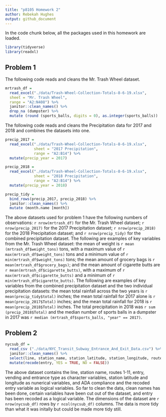 ```yaml
---
title: "p8105 Homework 2"
author: Rebekah Hughes
output: github_document
---
```


In the code chunk below, all the packages used in this homework are loaded.

```r
library(tidyverse)
library(readxl)
```


## Problem 1

The following code reads and cleans the Mr. Trash Wheel dataset.

```r
mrtrash_df = 
  read_excel("./data/Trash-Wheel-Collection-Totals-8-6-19.xlsx", 
  sheet = "Mr. Trash Wheel",
  range = "A2:N408") %>%
  janitor::clean_names() %>%
  drop_na (dumpster) %>% 
  mutate (round (sports_balls, digits = 0), as.integer(sports_balls))
```

The following code reads and cleans the Precipitation data for 2017 and 2018 and combines the datasets into one.

```r
precip_2017 =
  read_excel("./data/Trash-Wheel-Collection-Totals-8-6-19.xlsx",
             sheet = "2017 Precipitation",
             range = "A2:B14") %>% 
  mutate(precip_year = 2017)

precip_2018 =
  read_excel("./data/Trash-Wheel-Collection-Totals-8-6-19.xlsx",
             sheet = "2018 Precipitation",
             range = "A2:B14") %>% 
  mutate(precip_year = 2018)

precip_tidy =
  bind_rows(precip_2017, precip_2018) %>% 
  janitor::clean_names() %>% 
  mutate (month.name [month])
```

The above datasets used for problem 1 have the following numbers of observations: `r nrow(mrtrash_df)` for the Mr. Trash Wheel dataset; `r nrow(precip_2017)` for the 2017 Precipitation dataset; `r nrow(precip_2018)` for the 2018 Precipitation dataset; and `r nrow(precip_tidy)` for the combined precipitation dataset. The following are examples of key variables from the Mr. Trash Wheel dataset: the mean of weight is `r mean (mrtrash_df$weight_tons)` tons, with a maximum value of `r max(mrtrash_df$weight_tons)` tons and a minimum value of `r min(mrtrash_df$weight_tons)` tons; the mean amount of grocery bags is `r mean(mrtrash_df$grocery_bags)`; and the mean amount of cigarette butts are `r mean(mrtrash_df$cigarette_butts)`, with a maximum of `r max(mrtrash_df$cigarette_butts)` and a minimum of `r min(mrtrash_df$cigarette_butts)`. The following are examples of key variables from the combined precipitation dataset and the two individual precipitation datasets: the mean total rainfall across the two years is `r mean(precip_tidy$total)` inches; the mean total rainfall for 2017 alone is `r mean(precip_2017$Total)` inches; and the mean total rainfall for 2018 is `r mean(precip_2018$Total)` inches. The total precipitation in 2018 was `r sum (precip_2018$Total)` and the median number of sports balls in a dumpster in 2017 was `r median (mrtrash_df$sports_balls, "year" == 2017)`.

## Problem 2

```r
nycsub_df = 
  read_csv ("./data/NYC_Transit_Subway_Entrance_And_Exit_Data.csv") %>%
  janitor::clean_names() %>%
  select(line, station_name, station_latitude, station_longitude, route1, route2, route3, route4, route5, route6, route7, route8, route9, route10, route11, entry, vending, entrance_type, ada) %>%
  mutate(recode(entry, YES = TRUE, NO = FALSE))
```

The above dataset contains the line, station name, routes 1-11, entry, vending and entrance type as character variables, station latitude and longitude as nunerical variables, and ADA compliance and the recoded entry variable as logical variables. So far to clean the data, clean names has been done, certain variables have been cut out of the dataset, and entry has been recoded as a logical variable. The dimensions of the dataset are `r nrow(nycsub_df)` rows by `r ncol(nycsub_df)` columns. The data is more tidy than what it was initally but could be made more tidy still.



